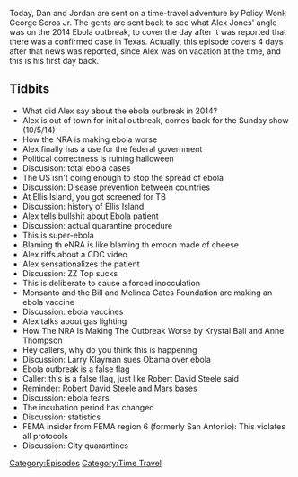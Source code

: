 {{DEFAULTSORT:
    #_EPISODE_0244:October 5, 2014
}}{{Episode
    | title           = October 5, 2014
    | caption         = Listen to this episode on [https://knowledgefight.libsyn.com/knowledge-fight-october-5-2014 Libsyn] [https://open.spotify.com/episode/0GuXOPWNL4V1TiHcVkdYOT Spotify], Read the [[Transcript/244: October 5, 2014|Unofficial Transcript]]
    | episodeNumber   = 244
    | length          = 01:48:42
    | airDate         = December 26, 2018
    | coverageDate    = October 5, 2014
    | episodeType     = [[:Category:Time Travel|Time Travel]]
    | appearance      = [[Krystal Ball]], [[Anne Thompson]], [[Larry Klayman]], [[Robert David Steele]]
    | oocDrop         = I'm not manly like you
    | previousEpisode = [[243: April 1-2, 2009]]
    | nextEpisode     = [[245: December 24, 2018]]
}}

{{Stub}}

Today, Dan and Jordan are sent on a time-travel adventure by Policy Wonk George Soros Jr. The gents are sent back to see what Alex Jones' angle was on the 2014 Ebola outbreak, to cover the day after it was reported that there was a confirmed case in Texas. Actually, this episode covers 4 days after that news was reported, since Alex was on vacation at the time, and this is his first day back.

==Tidbits==

*What did Alex say about the ebola outbreak in 2014?
*Alex is out of town for initial outbreak, comes back for the Sunday show (10/5/14)
*How the NRA is making ebola worse
*Alex finally has a use for the federal government
*Political correctness is ruining halloween
*Discusison: total ebola cases
*The US isn't doing enough to stop the spread of ebola
*Discussion: Disease prevention between countries
*At Ellis Island, you got screened for TB
*Discussion: history of Ellis Island
*Alex tells bullshit about Ebola patient
*Discussion: actual quarantine procedure
*This is super-ebola
*Blaming th eNRA is like blaming th emoon made of cheese
*Alex riffs about a CDC video
*Alex sensationalizes the patient
*Discussion: ZZ Top sucks
*This is deliberate to cause a forced inocculation
*Monsanto and the Bill and Melinda Gates Foundation are making an ebola vaccine
*Discussion: ebola vaccines
*Alex talks about gas lighting
*How The NRA Is Making The Outbreak Worse by Krystal Ball and Anne Thompson
*Hey callers, why do you think this is happening
*Discussion: Larry Klayman sues Obama over ebola
*Ebola outbreak is a false flag
*Caller: this is a false flag, just like Robert David Steele said
*Reminder: Robert David Steele and Mars bases
*Discussion: ebola fears
*The incubation period has changed
*Discussion: statistics
*FEMA insider from FEMA region 6 (formerly San Antonio): This violates all protocols
*Discussion: City quarantines

[[Category:Episodes]]
[[Category:Time Travel]]
